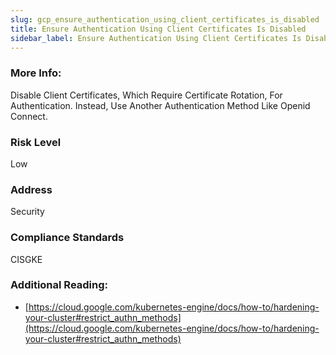 ```yaml
---
slug: gcp_ensure_authentication_using_client_certificates_is_disabled
title: Ensure Authentication Using Client Certificates Is Disabled
sidebar_label: Ensure Authentication Using Client Certificates Is Disabled
---
```


### More Info:

Disable Client Certificates, Which Require Certificate Rotation, For Authentication. Instead, Use Another Authentication Method Like Openid Connect.

### Risk Level

Low

### Address

Security

### Compliance Standards

CISGKE

### Additional Reading:

- [https://cloud.google.com/kubernetes-engine/docs/how-to/hardening-your-cluster#restrict_authn_methods](https://cloud.google.com/kubernetes-engine/docs/how-to/hardening-your-cluster#restrict_authn_methods) 

